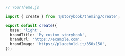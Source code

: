 ```ts
// YourTheme.js

import { create } from '@storybook/theming/create';

export default create({
  base: 'light',
  brandTitle: 'My custom storybook',
  brandUrl: 'https://example.com',
  brandImage: 'https://placehold.it/350x150',
});
```